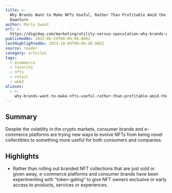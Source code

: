 ```yaml
---
title: >-
  Why Brands Want to Make NFTs Useful, Rather Than Profitable Amid the Crypto
  Downturn
author: Marty Swant
url: >-
  https://digiday.com/marketing/utility-versus-speculation-why-brands-want-to-make-nfts-useful-rather-than-profitable-amid-the-crypto-downturn/
publishedOn: 2022-06-29T00:00:00.000Z
lastHighlightedOn: 2023-10-04T09:00:48.886Z
source: reader
category: articles
tags:
  - ecommerce
  - favorite
  - nfts
  - retail
  - web3
aliases:
  - >-
    why-brands-want-to-make-nfts-useful-rather-than-profitable-amid-the-crypto-downturn
---
```

## Summary

Despite the volatility in the crypto markets, consumer brands and e-commerce platforms are trying new ways to evolve NFTs from being novel collectibles to something more useful for both consumers and companies.

## Highlights
- Rather than rolling out branded NFT collections that are just sold or given away, e-commerce platforms and consumer brands have been experimenting with “token-gating” to give NFT owners exclusive or early access to products, services or experiences.
